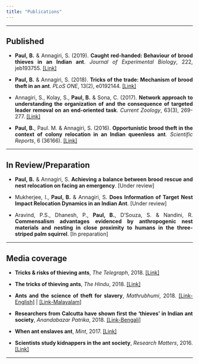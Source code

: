 ---
title: "Publications"
---

<style>
body {
text-align: justify}
</style>

----

## Published

* **Paul, B.** & Annagiri, S. (2019). **Caught red-handed: Behaviour of brood thieves in an Indian ant**. *Journal of Experimental Biology*, 222, jeb193755. <a href='https://jeb.biologists.org/content/222/2/jeb193755' target='_blank'>[Link]</a>

* **Paul, B.** & Annagiri, S. (2018). **Tricks of the trade: Mechanism of brood theft in an ant**. *PLoS ONE*, 13(2), e0192144. <a href='https://journals.plos.org/plosone/article?id=10.1371/journal.pone.0192144' target='_blank'>[Link]</a>

* Annagiri, S., Kolay, S., **Paul, B.** & Sona, C. (2017). **Network approach to understanding the organization of and the consequence of targeted leader removal on an end-oriented task**. *Current Zoology*, 63(3), 269-277. <a href='https://academic.oup.com/cz/article/63/3/269/3057023' target='_blank'>[Link]</a>

* **Paul, B.**, Paul. M. & Annagiri, S. (2016). **Opportunistic brood theft in the context of colony relocation in an Indian queenless ant**. *Scientific Reports*, 6 (36166). <a href='https://www.nature.com/articles/srep36166' target='_blank'>[Link]</a>

----

## In Review/Preparation

* **Paul, B.** & Annagiri, S. **Achieving a balance between brood rescue and nest relocation on facing an emergency**. [Under review]

* Mukherjee, I., **Paul, B.** & Annagiri, S. **Does Information of Target Nest Impact Relocation Dynamics in an Indian Ant**. [Under review]

* Aravind, P.S., Dhanesh, P., **Paul, B.**, D’Souza, S. & Nandini, R. **Commensalism advantages evidenced by anthropogenic nest materials and nesting in close proximity to humans in the three-striped palm squirrel**. [In preparation]

----

## Media coverage

* **Tricks & risks of thieving ants**, *The Telegraph*, 2018. <a href='https://www.telegraphindia.com/states/west-bengal/tricks-amp-risks-of-thieving-ants/cid/1412016' target='_blank'>[Link]</a>

* **The tricks of thieving ants**, *The Hindu*, 2018. <a href='https://www.thehindu.com/sci-tech/science/the-tricks-of-thieving-ants/article22952945.ece' target='_blank'>[Link]</a>

* **Ants and the science of theft for slavery**, *Mathrubhumi*, 2018. <a href='https://english.mathrubhumi.com/technology/science/ants-and-the-science-of-theft-for-slavery-1.2667863' target='_blank'>[Link-English]</a> | <a href='https://www.mathrubhumi.com/environment/biodiversity/ants-steal-ant-pupae-from-other-colonies-to-enslave-the-young-ones-for-work-study-1.2667772' target='_blank'>[Link-Malayalam]</a> 

* **Researchers from Calcutta have shown first the 'thieves' in Indian ant society**, *Anandabazar Patrika*, 2018. <a href='https://www.anandabazar.com/others/science/researchers-from-calcutta-have-shown-first-the-thieves-in-indian-ant-society-dgtlx-1.802867' target='_blank'>[Link-Bengali]</a>

* **When ant enslaves ant**, *Mint*, 2017. <a href='https://www.livemint.com/Sundayapp/gzW6cUolzPS88SGtBZN4GP/When-ant-enslaves-ant.html' target='_blank'>[Link]</a>

* **Scientists study kidnappers in the ant society**, *Research Matters*, 2016. <a href='https://researchmatters.in/article/scientists-study-kidnappers-ant-society' target='_blank'>[Link]</a> 

----
